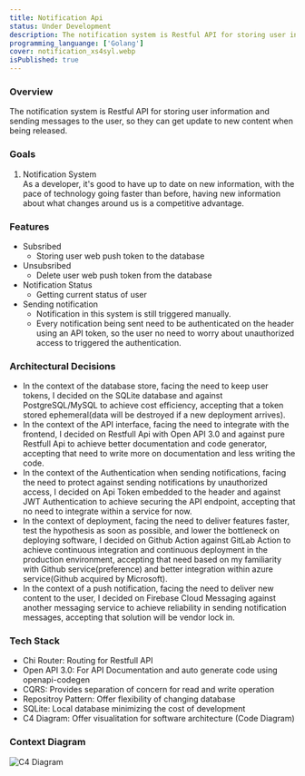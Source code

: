```yaml
---
title: Notification Api
status: Under Development
description: The notification system is Restful API for storing user information and sending messages to the user, so they can get update to new content being released.
programming_languange: ['Golang']
cover: notification_xs4syl.webp
isPublished: true
---
```


### Overview

The notification system is Restful API for storing user information and sending messages to the user, so they can get update to new content when being released.

### Goals

1. Notification System  
   As a developer, it's good to have up to date on new information, with the pace of technology going faster than before, having new information about what changes around us is a competitive advantage.

### Features

-   Subsribed
    -   Storing user web push token to the database
-   Unsubsribed
    -   Delete user web push token from the database
-   Notification Status
    -   Getting current status of user
-   Sending notification
    -   Notification in this system is still triggered manually.
    -   Every notification being sent need to be authenticated on the header using an API token, so the user no need to worry about unauthorized access to triggered the authentication.

### Architectural Decisions

-   In the context of the database store, facing the need to keep user tokens, I decided on the SQLite database and against PostgreSQL/MySQL to achieve cost efficiency, accepting that a token stored ephemeral(data will be destroyed if a new deployment arrives).
-   In the context of the API interface, facing the need to integrate with the frontend, I decided on Restfull Api with Open API 3.0 and against pure Restfull Api to achieve better documentation and code generator, accepting that need to write more on documentation and less writing the code.
-   In the context of the Authentication when sending notifications, facing the need to protect against sending notifications by unauthorized access, I decided on Api Token embedded to the header and against JWT Authentication to achieve securing the API endpoint, accepting that no need to integrate within a service for now.
-   In the context of deployment, facing the need to deliver features faster, test the hypothesis as soon as possible, and lower the bottleneck on deploying software, I decided on Github Action against GitLab Action to achieve continuous integration and continuous deployment in the production environment, accepting that need based on my familiarity with Github service(preference) and better integration within azure service(Github acquired by Microsoft).
-   In the context of a push notification, facing the need to deliver new content to the user, I decided on Firebase Cloud Messaging against another messaging service to achieve reliability in sending notification messages, accepting that solution will be vendor lock in.

### Tech Stack

-   Chi Router: Routing for Restfull API
-   Open API 3.0: For API Documentation and auto generate code using openapi-codegen
-   CQRS: Provides separation of concern for read and write operation
-   Repositroy Pattern: Offer flexibility of changing database
-   SQLite: Local database minimizing the cost of development
-   C4 Diagram: Offer visualitation for software architecture (Code Diagram)

### Context Diagram

![C4 Diagram](/images/view-notification.png)
